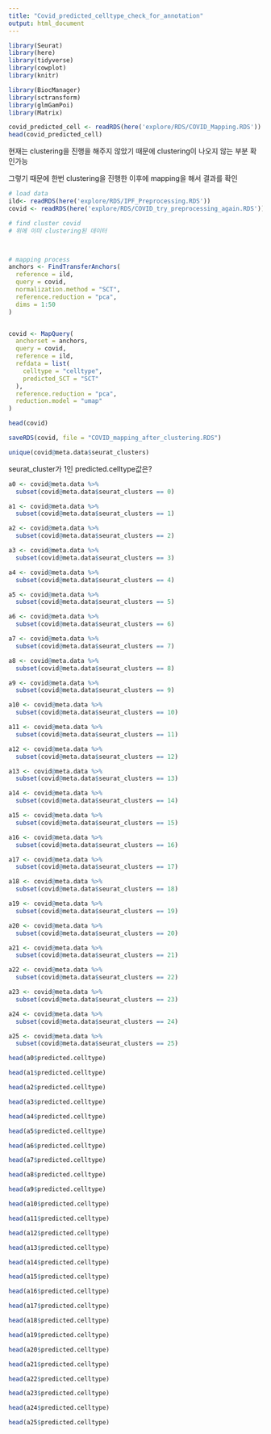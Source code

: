 ```yaml
---
title: "Covid_predicted_celltype_check_for_annotation"
output: html_document
---
```


```r
library(Seurat)
library(here)
library(tidyverse)
library(cowplot)
library(knitr)

library(BiocManager)
library(sctransform)
library(glmGamPoi)
library(Matrix)
```

```r
covid_predicted_cell <- readRDS(here('explore/RDS/COVID_Mapping.RDS'))
head(covid_predicted_cell)
```

현재는 clustering을 진행을 해주지 않았기 때문에 clustering이 나오지 않는 부분 확인가능 

그렇기 때문에 한번 clustering을 진행한 이후에 mapping을 해서 결과를 확인 

```r
# load data
ild<- readRDS(here('explore/RDS/IPF_Preprocessing.RDS'))
covid <- readRDS(here('explore/RDS/COVID_try_preprocessing_again.RDS'))

# find cluster covid
# 위에 이미 clustering된 데이터 



# mapping process
anchors <- FindTransferAnchors(
  reference = ild,
  query = covid,
  normalization.method = "SCT",
  reference.reduction = "pca",
  dims = 1:50
)


covid <- MapQuery(
  anchorset = anchors,
  query = covid,
  reference = ild,
  refdata = list(
    celltype = "celltype",
    predicted_SCT = "SCT"
  ),
  reference.reduction = "pca", 
  reduction.model = "umap"
)

```

```r
head(covid)
```

```r
saveRDS(covid, file = "COVID_mapping_after_clustering.RDS")
```

```r
unique(covid@meta.data$seurat_clusters)
```

seurat_cluster가 1인 predicted.celltype값은? 
```r
a0 <- covid@meta.data %>% 
  subset(covid@meta.data$seurat_clusters == 0)

a1 <- covid@meta.data %>% 
  subset(covid@meta.data$seurat_clusters == 1)

a2 <- covid@meta.data %>% 
  subset(covid@meta.data$seurat_clusters == 2)

a3 <- covid@meta.data %>% 
  subset(covid@meta.data$seurat_clusters == 3)

a4 <- covid@meta.data %>% 
  subset(covid@meta.data$seurat_clusters == 4)

a5 <- covid@meta.data %>% 
  subset(covid@meta.data$seurat_clusters == 5)

a6 <- covid@meta.data %>% 
  subset(covid@meta.data$seurat_clusters == 6)

a7 <- covid@meta.data %>% 
  subset(covid@meta.data$seurat_clusters == 7)

a8 <- covid@meta.data %>% 
  subset(covid@meta.data$seurat_clusters == 8)

a9 <- covid@meta.data %>% 
  subset(covid@meta.data$seurat_clusters == 9)

a10 <- covid@meta.data %>% 
  subset(covid@meta.data$seurat_clusters == 10)

a11 <- covid@meta.data %>% 
  subset(covid@meta.data$seurat_clusters == 11)

a12 <- covid@meta.data %>% 
  subset(covid@meta.data$seurat_clusters == 12)

a13 <- covid@meta.data %>% 
  subset(covid@meta.data$seurat_clusters == 13)

a14 <- covid@meta.data %>% 
  subset(covid@meta.data$seurat_clusters == 14)

a15 <- covid@meta.data %>% 
  subset(covid@meta.data$seurat_clusters == 15)

a16 <- covid@meta.data %>% 
  subset(covid@meta.data$seurat_clusters == 16)

a17 <- covid@meta.data %>% 
  subset(covid@meta.data$seurat_clusters == 17)

a18 <- covid@meta.data %>% 
  subset(covid@meta.data$seurat_clusters == 18)

a19 <- covid@meta.data %>% 
  subset(covid@meta.data$seurat_clusters == 19)

a20 <- covid@meta.data %>% 
  subset(covid@meta.data$seurat_clusters == 20)

a21 <- covid@meta.data %>% 
  subset(covid@meta.data$seurat_clusters == 21)

a22 <- covid@meta.data %>% 
  subset(covid@meta.data$seurat_clusters == 22)

a23 <- covid@meta.data %>% 
  subset(covid@meta.data$seurat_clusters == 23)

a24 <- covid@meta.data %>% 
  subset(covid@meta.data$seurat_clusters == 24)

a25 <- covid@meta.data %>% 
  subset(covid@meta.data$seurat_clusters == 25)
```


```r
head(a0$predicted.celltype)
```

```r
head(a1$predicted.celltype)
```

```r
head(a2$predicted.celltype)
```

```r
head(a3$predicted.celltype)
```

```r
head(a4$predicted.celltype)
```

```r
head(a5$predicted.celltype)
```

```r
head(a6$predicted.celltype)
```

```r
head(a7$predicted.celltype)
```

```r
head(a8$predicted.celltype)
```

```r
head(a9$predicted.celltype)
```

```r
head(a10$predicted.celltype)
```

```r
head(a11$predicted.celltype)
```

```r
head(a12$predicted.celltype)
```

```r
head(a13$predicted.celltype)
```

```r
head(a14$predicted.celltype)
```

```r
head(a15$predicted.celltype)
```

```r
head(a16$predicted.celltype)
```

```r
head(a17$predicted.celltype)
```

```r
head(a18$predicted.celltype)
```

```r
head(a19$predicted.celltype)
```

```r
head(a20$predicted.celltype)
```

```r
head(a21$predicted.celltype)
```

```r
head(a22$predicted.celltype)
```

```r
head(a23$predicted.celltype)
```

```r
head(a24$predicted.celltype)
```

```r
head(a25$predicted.celltype)
```

